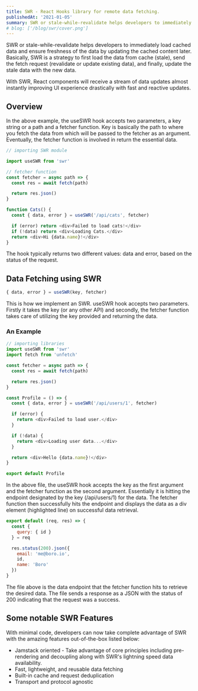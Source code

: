 ```yaml
---
title: SWR - React Hooks library for remote data fetching.
publishedAt: '2021-01-05'
summary: SWR or stale-while-revalidate helps developers to immediately load cached data and ensure freshness of the data by updating the cached content later.
# blog: ['/blog/swr/cover.png']
---
```


SWR or stale-while-revalidate helps developers to immediately load cached data and ensure freshness of the data by updating the cached content later. Basically, SWR is a strategy to first load the data from cache (stale), send the fetch request (revalidate or update existing data), and finally, update the stale data with the new data.

With SWR, React components will receive a stream of data updates almost instantly improving UI experience drastically with fast and reactive updates.

## Overview

In the above example, the useSWR hook accepts two parameters, a key string or a path and a fetcher function. Key is basically the path to where you fetch the data from which will be passed to the fetcher as an argument. Eventually, the fetcher function is involved in return the essential data.

```js
// importing SWR module

import useSWR from 'swr'

// fetcher function
const fetcher = async path => {
  const res = await fetch(path)

  return res.json()
}

function Cats() {
  const { data, error } = useSWR('/api/cats', fetcher)

  if (error) return <div>Failed to load cats!</div>
  if (!data) return <div>Loading Cats.</div>
  return <div>Hi {data.name}!</div>
}
```

The hook typically returns two different values: data and error, based on the status of the request.

## Data Fetching using SWR

```js
{ data, error } = useSWR(key, fetcher)
```

This is how we implement an SWR. useSWR hook accepts two parameters. Firstly it takes the key (or any other API) and secondly, the fetcher function takes care of utilizing the key provided and returning the data.

### An Example

```js
// importing libraries
import useSWR from 'swr'
import fetch from 'unfetch'

const fetcher = async path => {
  const res = await fetch(path)

  return res.json()
}

const Profile = () => {
  const { data, error } = useSWR('/api/users/1', fetcher)

  if (error) {
    return <div>Failed to load user.</div>
  }

  if (!data) {
    return <div>Loading user data...</div>
  }

  return <div>Hello {data.name}!</div>
}

export default Profile
```

In the above file, the useSWR hook accepts the key as the first argument and the fetcher function as the second argument. Essentially it is hitting the endpoint designated by the key (/api/users/1) for the data. The fetcher function then successfully hits the endpoint and displays the data as a div element (highlighted line) on successful data retrieval.

```js
export default (req, res) => {
  const {
    query: { id }
  } = req

  res.status(200).json({
    email: 'me@boro.io',
    id,
    name: 'Boro'
  })
}
```

The file above is the data endpoint that the fetcher function hits to retrieve the desired data. The file sends a response as a JSON with the status of 200 indicating that the request was a success.

## Some notable SWR Features

With minimal code, developers can now take complete advantage of SWR with the amazing features out-of-the-box listed below:

- Jamstack oriented - Take advantage of core principles including pre-rendering and decoupling along with SWR's lightning speed data availability.
- Fast, lightweight, and reusable data fetching
- Built-in cache and request deduplication
- Transport and protocol agnostic
